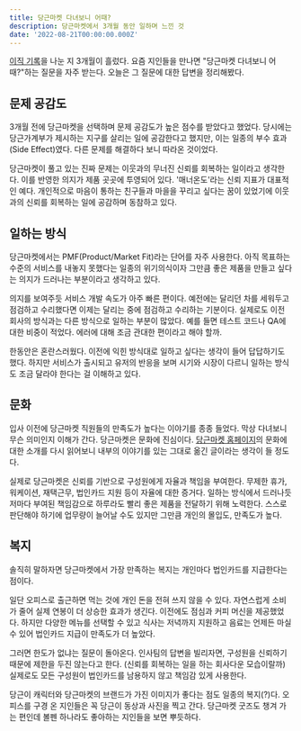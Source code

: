 ```yaml
---
title: 당근마켓 다녀보니 어때?
description: 당근마켓에서 3개월 동안 일하며 느낀 것
date: '2022-08-21T00:00:00.000Z'
---
```


[이직 기록](https://hajoeun.com/2022/record-of-change-jobs-in-2022)을 나눈 지 3개월이 흘렀다. 요즘 지인들을 만나면 "당근마켓 다녀보니 어때?"하는 질문을 자주 받는다. 오늘은 그 질문에 대한 답변을 정리해봤다.

## 문제 공감도

3개월 전에 당근마켓을 선택하며 문제 공감도가 높은 점수를 받았다고 했었다. 당시에는 당근가계부가 제시하는 지구를 살리는 일에 공감한다고 했지만, 이는 일종의 부수 효과(Side Effect)였다. 다른 문제를 해결하다 보니 따라온 것이었다.

당근마켓이 풀고 있는 진짜 문제는 이웃과의 무너진 신뢰를 회복하는 일이라고 생각한다. 이를 반영한 의지가 제품 곳곳에 투영되어 있다. '매너온도'라는 신뢰 지표가 대표적인 예다. 개인적으로 마음이 통하는 친구들과 마을을 꾸리고 싶다는 꿈이 있었기에 이웃과의 신뢰를 회복하는 일에 공감하며 동참하고 있다.

## 일하는 방식

당근마켓에서는 PMF(Product/Market Fit)라는 단어를 자주 사용한다. 아직 목표하는 수준의 서비스를 내놓지 못했다는 일종의 위기의식이자 그만큼 좋은 제품을 만들고 싶다는 의지가 드러나는 부분이라고 생각하고 있다.

의지를 보여주듯 서비스 개발 속도가 아주 빠른 편이다. 예전에는 달리던 차를 세워두고 점검하고 수리했다면 이제는 달리는 중에 점검하고 수리하는 기분이다. 실제로도 이전 회사의 방식과는 다른 방식으로 일하는 부분이 많았다. 예를 들면 테스트 코드나 QA에 대한 비중이 적었다. 에러에 대해 조금 관대한 편이라고 해야 할까.

한동안은 혼란스러웠다. 이전에 익힌 방식대로 일하고 싶다는 생각이 들어 답답하기도 했다. 하지만 서비스가 출시되고 유저의 반응을 보며 시기와 시장이 다르니 일하는 방식도 조금 달라야 한다는 걸 이해하고 있다.

## 문화

입사 이전에 당근마켓 직원들의 만족도가 높다는 이야기를 종종 들었다. 막상 다녀보니 무슨 의미인지 이해가 간다. 당근마켓은 문화에 진심이다. [당근마켓 홈페이지](https://team.daangn.com/culture/)의 문화에 대한 소개를 다시 읽어보니 내부의 이야기를 있는 그대로 옮긴 글이라는 생각이 들 정도다.

실제로 당근마켓은 신뢰를 기반으로 구성원에게 자율과 책임을 부여한다. 무제한 휴가, 워케이션, 재택근무, 법인카드 지원 등이 자율에 대한 증거다. 일하는 방식에서 드러나듯 저마다 부여된 책임감으로 하루라도 빨리 좋은 제품을 전달하기 위해 노력한다. 스스로 판단해야 하기에 업무량이 늘어날 수도 있지만 그만큼 개인의 몰입도, 만족도가 높다.

## 복지

솔직히 말하자면 당근마켓에서 가장 만족하는 복지는 개인마다 법인카드를 지급한다는 점이다.

일단 오피스로 출근하면 먹는 것에 개인 돈을 전혀 쓰지 않을 수 있다. 자연스럽게 소비가 줄어 실제 연봉이 더 상승한 효과가 생긴다. 이전에도 점심과 커피 머신을 제공했었다. 하지만 다양한 메뉴를 선택할 수 있고 식사는 저녁까지 지원하고 음료는 언제든 마실 수 있어 법인카드 지급이 만족도가 더 높았다.

그러면 한도가 없냐는 질문이 돌아온다. 인사팀의 답변을 빌리자면, 구성원을 신뢰하기 때문에 제한을 두진 않는다고 한다. (신뢰를 회복하는 일을 하는 회사다운 모습이랄까) 실제로도 모든 구성원이 법인카드를 남용하지 않고 책임감 있게 사용한다.

당근이 캐릭터와 당근마켓의 브랜드가 가진 이미지가 좋다는 점도 일종의 복지(?)다. 오피스를 구경 온 지인들은 꼭 당근이 동상과 사진을 찍고 간다. 당근마켓 굿즈도 챙겨 가는 편인데 볼펜 하나라도 좋아하는 지인들을 보면 뿌듯하다.
